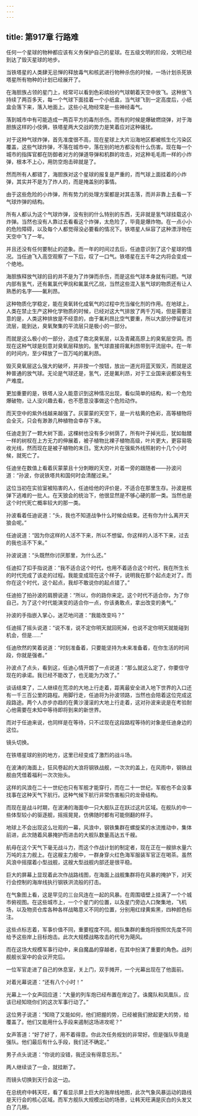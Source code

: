 ```yaml
---
---
---
```

title: 第917章 行路难
---



任何一个星球的物种都应该有义务保护自己的星球。在五级文明的阶段，文明已经到达了毁灭星球的地步。

当铁塔星的人类肆无忌惮的释放毒气和核武进行物种杀伤的时候，一场计划杀死铁塔星所有物种的计划已经展开了。

在海胆族占领的星门上，经常可以看到色彩缤纷的气球朝着天空中放飞。这种放飞持续了两百多天，每一个气球下面挂着一个小纸盒，当气球飞到一定高度后，小纸盒会落下来，落入地面上。这些小礼物经常是一些神经毒气。

落到城市中有可能造成一两百平方的毒剂杀伤。而有的时候是爆破燃烧弹，对于海胆族这样的小伎俩，铁塔星两大交战的势力是笑着应对这种骚扰。

对于这种气球炸弹，首先准度很不高，现在星球上大片沿海地区都被核生化污染区覆盖，这些气球炸弹，不落在城市中，落在别的地方都没有什么伤害。现在每一个城市的指挥官都在防御者对方的弹道导弹和机群的攻击，对这种毛毛雨一样的小炸弹，根本不上心，用防空炮击碎就是了。

然而所有人都错了，海胆族对这个星球的报复是严重的，而气球上面挂着的小炸弹，其实并不是为了炸人的，而是掩盖别的事情。

由于这些危险的小炸弹，所有势力的处理方案都是对其击落，而并非靠上去看一下气球炸弹的结构。

所有人都认为这个气球炸弹，没有别的什么特别的东西，无非就是氢气球挂载这小炸弹。当然也没有人靠过去看看这个炸弹，太危险了，毕竟是爆炸物。在一点小小的危险障碍，以及每个人都觉得没必要看的情况下。铁塔星人纵容了这种漂浮物在天空中飞了一年。

并且还没有任何要制止的迹象。而一年的时间过去后，任迪意识到了这个星球的情况。当任迪飞入高空观察了一下后，叹了一口气。铁塔星在五千年之内将会变成一个绝地。

海胆族释放气球的目的并不是为了炸弹而杀伤，而是这些气球本身就有问题。气球内部有氢气，还有氟氯代甲烷和氟氯代乙烷，当然这些混入氢气球的物质还有让人熟悉的名字——氟利昂。

这种物质化学稳定，能在臭氧转化成氧气的过程中充当催化剂的作用。在地球上，人类在禁止生产这种化学物质的时候，已经对这大气排放了两千万吨，但是需要注意的是，人类这种排放是不经意的，由于氟利昂比空气要重，所以大部分停留在对流层，能到达，臭氧聚集的平流层只是极小的一部分。

而就是这么极小的一部分，造成了南北臭氧层，以及青藏高原上的臭氧层空洞。而现在这种气球是刻意对臭氧层释放的。氢气球直接将氟利昂带到平流层中。在一年的时间内，至少释放了一百万吨的氟利昂。

毁灭臭氧层这么强大的破坏，并非按一个按钮，放出一道光将蓝天毁灭，而就是这种普通的放气球。无论是气球还是，氢气，还是氟利昂，对于工业国来说都没有生产难度。

更加重要的是，铁塔人没人能意识到这种情况出现，看似简单的结构，和一个危险爆破物，让人没兴趣去看，也不愿意没事做这个危险动作。

而天空中的紫外线越来越强了。灰蒙蒙的天空下，是一片枯黄的色彩，高等植物将会全灭，只会有渺渺几种植物会幸存下来。

任迪走到了一颗大树下面，这棵树也没有多少树荫了，所有叶子掉光后，犹如骷髅一样的树杈在上方无力的伸展着，被子植物比裸子植物高级，叶片更大，更容易吸收光线，然而现在是被子植物的末日。宽大的叶片在强紫外线照射的十几个小时候，就死亡了。

任迪坐在数值上看着灰蒙蒙且十分刺眼的天空，对着一旁的跟随者——孙波问道：“孙波，你说铁塔共和国何时会清醒过来。”

这位当初在实验室被陷害的人，任迪给他的评价是，不适合在那里生存。孙波是核弹下逃难的一批人。在天狼会的统治下，他很显然是不够心硬的那一类。当然也是这个时代死亡概率较大的那一类。

孙波看着任迪说道：“头，我也不知道战争什么时候会结束。还有你为什么离开天狼会呢。”

任迪说道：“因为你这样的人活不下来，所以不想留。你这样的人活不下来，过去的我也活不下来。”

孙波说道：“头既然你讨厌那里，为什么还。”

任迪扣了扣手指说道：“我不适合这个时代，也用不着适合这个时代，我在所生长的时代完成了该走的过程。我能变成现在这个样子，说明我在那个起点走对了。而你在这个时代，这个起点，我却不敢说你的起点错了。”

任迪拍了拍孙波的肩膀说道：“所以，你的路你来定。这个时代不适合你，为了你自己，为了这个时代能演变的适合你一点，你该勇敢点，拿出改变的勇气。”

孙波的手指嵌入掌心，迷茫地问道：“我能改变吗？”

任迪摇了摇头说道：“说不准，说不定你明天就回死掉，也说不定你明天就能碰到机会，但是……”

任迪欣然的笑着说道：“时刻准备着，只要能坚持为未来准备着，在你生活的时间段，你就是强者。”

孙波点了点头，看到这，任迪心情开朗了一点说道：“那么就这么定了，你要信守现在的承诺。我已经不能改了，也无能为力改了。”

谈话结束了，二人继续在荒凉的大地上行走着，距离最安全进入地下世界的入口还有一千三百公里的路程。用脚行走，任迪将为孙波领路，当然也会陪着这位完成这段路途。两个人亦步亦趋的在黄沙漫滚的大地上行走着，这对孙波来说是在考验耐心他需要在未知中等待即将到来的新世界。

而对于任迪来说，也同样是在等待，只不过现在这段路程等待的对象是任迪身边的这位。

镜头切换。

在铁塔星球的别的地方，这里已经变成了激烈的战斗场。

在波涛的海面上，狂风卷起的大浪将钢铁战舰，一次次的盖上，在风雨中，钢铁战舰由凭借着福利一次次抬头。

这样的风浪在二十一世纪也只有军舰才能穿行，而在二十一世纪，军舰也不会没事找事在这种天气下航行。这种气候下航行非常伤害船只的龙骨结构。

而现在是战斗时期，在波涛的海面中一只大舰队正在跃过这片区域。在舰队的中一些体型较小的驱逐舰，摇摇晃晃，仿佛随时都有可能侧翻的样子。

地球上不会出现这么壮观的一幕，风浪中，钢铁集群在螺旋桨的水流推动中，集体前进，此次随着风暴掩护而进击的大舰队数量高达五千艘。

航母在这个天气下毫无战斗力，而这个作战计划的制定者，现在正在一艘排水量六万吨的主力舰上。在这艘主力舰中，一群身穿火红色海军服装军官正在喝茶。虽然风浪中摇摆着小型战舰，这艘大型战舰内部还是很平稳。

巨大的屏幕上显现着此次作战路线图，在海面上战舰集群将在风暴的掩护下，对天行会控制的海岸线执行钢铁洪流般的打击。

在气象图上看，这是罕见的三台风连在一起的风暴。在周围墙壁上挂满了一个个城市俯视图。在这些城市上，一个个星门的位置，以及星门旁边人口聚集地，飞机场，以及物资仓库各种各样战略意义不同的位置，分别用红绿黄紫黑，四种颜色标注。

这些点标志着，军事价值不同，重要程度不同。舰队集群的重炮将按照优先度不同给予这些岸上目标炮击。此次大规模战略攻击的代号为飓风。

而在这场大规模军事行动中，来自魔晶的穿越者，在其中扮演了重要的角色。战列舰舰长室中的会议开完后。

一位军官走进了自己的休息室，关上门，双手摊开，一个光幕出现在了他面前。

对着光幕说道：“还有八个小时！”

光幕上一个女声回应道：“大量的列车炮已经布置在岸边了。诛魔队和凤凰队，应该已经知晓你们的这次军事行动了。”

这位男子说道：“知晓了又能如何，他们把握的势，已经被我们掀起更大的势，给覆盖了。他们又能用什么手段来遏制这场进攻呢？”

女声答道：“好了好了，用不着得意。你此次任务规划的非常好。但是强队毕竟是强队。他们最后有什么手段，我们还不确定。”

男子点头说道：“你说的没错，我还没有得意忘形。”

两人继续谈了一会，就挂断了。

而镜头切换到天行会这一边。

在总统府中韩天旺，看了看显示屏上巨大的海岸线地图，此次气象风暴运动的路线是天行会的核心区域。而军方舰队大规模出动的场景，让韩天旺满是灰白的头发又白了几根。